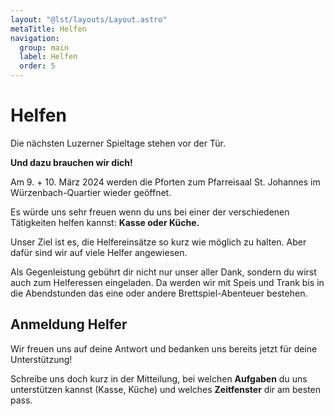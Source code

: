 ```yaml
---
layout: "@lst/layouts/Layout.astro"
metaTitle: Helfen
navigation:
  group: main
  label: Helfen
  order: 5
---
```



# Helfen

Die nächsten Luzerner Spieltage stehen vor der Tür.

**Und dazu brauchen wir dich!**

Am 9. + 10. März 2024 werden die Pforten zum Pfarreisaal St. Johannes im Würzenbach-Quartier wieder geöffnet.

Es würde uns sehr freuen wenn du uns bei einer der verschiedenen Tätigkeiten helfen kannst: **Kasse oder Küche.**

Unser Ziel ist es, die Helfereinsätze so kurz wie möglich zu halten. Aber dafür sind wir auf viele Helfer angewiesen. 

Als Gegenleistung gebührt dir nicht nur unser aller Dank, sondern du wirst auch zum Helferessen eingeladen. Da werden wir mit Speis und Trank bis in die Abendstunden das eine oder andere Brettspiel-Abenteuer bestehen.

## Anmeldung Helfer

Wir freuen uns auf deine Antwort und bedanken uns bereits jetzt für deine Unterstützung!

Schreibe uns doch kurz in der Mitteilung, bei welchen **Aufgaben** du uns unterstützen kannst (Kasse, Küche) und welches **Zeitfenster** dir am besten pass.

<ContactForm category="spieltage" />
